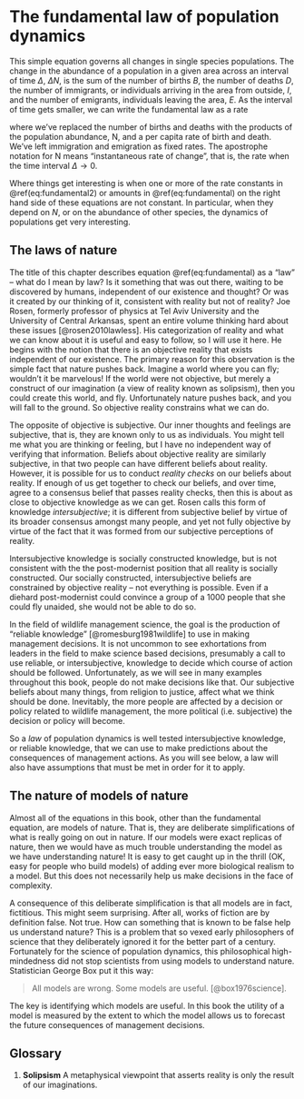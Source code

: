 # The fundamental law of population dynamics {#chap:fundamental}

\begin{equation}
  \Delta N = B - D + I - E
  (\#eq:fundamental)
\end{equation}

This simple equation governs all changes in single species populations. The change in the abundance of a
population in a given area across an interval of time $\Delta$, $\Delta N$, is the sum of the number of births $B$, the
number of deaths $D$, the number of immigrants, or individuals arriving in the area from outside, $I$, and
the number of emigrants, individuals leaving the area, $E$. As the interval of time gets smaller, we can write the fundamental law as a rate

\begin{equation}
N' = bN - dN + i - e
(\#eq:fundamental2)
\end{equation}

where we’ve replaced the number of births and deaths with the products of the population abundance, N, and a per capita rate of birth and death. We’ve left immigration and emigration as fixed rates. The apostrophe notation for N means "instantaneous rate of change", that is, the rate when the time interval $\Delta \rightarrow 0$.

Where things get interesting is when one or more of the rate constants in \@ref(eq:fundamental2) or amounts in \@ref(eq:fundamental) on the right hand side of these equations are not constant. In particular, when they depend on $N$, or on the abundance of other species, the dynamics of populations get very interesting.

## The laws of nature

The title of this chapter describes equation \@ref(eq:fundamental) as a "law" -- what do I mean by law? Is it something that was out there, waiting to be discovered by humans, independent of our existence and thought? Or was it created by our thinking of it, consistent with reality but not of reality? Joe Rosen, formerly professor of physics at Tel Aviv University and the University of Central Arkansas, spent an entire volume thinking hard about these issues [@rosen2010lawless]. His categorization of reality and what we can know about it is useful and easy to follow, so I will use it here. He begins with the notion that there is an objective reality that exists independent of our existence. The primary reason for this observation is the simple fact that nature pushes back. Imagine a world where you can fly; wouldn’t it be marvelous! If the world were not objective, but merely a construct of our imagination (a view of reality known as solipsism), then you could create this world, and fly. Unfortunately nature pushes back, and you will fall to the ground. So objective reality constrains what we can do.

The opposite of objective is subjective. Our inner thoughts and feelings are subjective, that is, they are known only to us as individuals. You might tell me what you are thinking or feeling, but I have no independent way of verifying that information. Beliefs about objective reality are similarly subjective, in
that two people can have different beliefs about reality. However, it is possible for us to conduct *reality checks* on our beliefs about reality. If enough of us get together to check our beliefs, and over time, agree to a consensus belief that passes reality checks, then this is about as close to objective knowledge as we can get. Rosen calls this form of knowledge *intersubjective*; it is different from subjective belief by virtue of its broader consensus amongst many people, and yet not fully objective by virtue of the fact that it was formed from our subjective perceptions of reality. 

Intersubjective knowledge is socially constructed knowledge, but is not consistent with the the post-modernist position that all reality is socially constructed. Our socially constructed, intersubjective beliefs are constrained by objective reality -- not everything is possible. Even if a diehard post-modernist could convince a group of a 1000 people that she could fly unaided, she would not be able to do so. 

In the field of wildlife management science, the goal is the production of “reliable knowledge” [@romesburg1981wildlife] to use in making management decisions. It is not uncommon to see exhortations from leaders in the field to make science based decisions, presumably a call to use reliable, or intersubjective, knowledge to decide which course of action should be followed. Unfortunately, as we will see in many examples throughout this book, people do not make decisions like that. Our subjective beliefs about many things, from religion to justice, affect what we think should be done. Inevitably, the more people are affected by a decision or policy related to wildlife management, the more political (i.e. subjective) the decision or policy will become.

So a *law* of population dynamics is well tested intersubjective knowledge, or reliable knowledge, that we can use to make predictions about the consequences of management actions. As you will see below, a law will also have assumptions that must be met in order for it to apply. 

## The nature of models of nature

Almost all of the equations in this book, other than the fundamental equation, are models of nature. That is, they are deliberate simplifications of what is really going on out in nature. If our models were exact replicas of nature, then we would have as much trouble understanding the model as we have understanding nature! It is easy to get caught up in the thrill (OK, easy for people who build models) of adding ever more biological realism to a model. But this does not necessarily help us make decisions in the face of complexity.

A consequence of this deliberate simplification is that all models are in fact, fictitious. This might seem surprising. After all, works of fiction are by definition false. Not true. How can something that is known to be false help us understand nature? This is a problem that so vexed early philosophers of science that they deliberately ignored it for the better part of a century.  Fortunately for the science of population dynamics, this philosophical high-mindedness did not stop scientists from using models to understand nature. Statistician George Box put it this way: 

> All models are wrong. Some models are useful. [@box1976science]. 

The key is identifying which models are useful. In this book the utility of a model is measured by the extent to which the model allows us to forecast the future consequences of management decisions.


## Glossary

1. **Solipsism** A metaphysical viewpoint that asserts reality is only the result of our imaginations.

